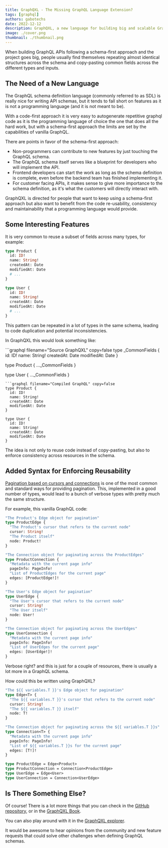 ```yaml
---
title: GraphQXL - The Missing GraphQL Language Extension?
tags: [graphql]
authors: gabotechs
date: 2022-12-12
description: GraphQXL, a new language for building big and scalable GraphQL server-side schemas
image: ./cover.png
thumbnail: ./thumbnail.png
---
```



When building GraphQL APIs following a schema-first approach and the project goes big, people
usually find themselves repeating almost identical structures across the schema and copy-pasting
common fields across the different types and inputs.

## The Need of a New Language

The GraphQL schema definition language (commonly referred to as SDL) is really nice for writing API
schemas, but it tends to fall short on features as it is not a programming language (and it is not
meant to be).

With a code-first approach it is very easy to autogenerate repetitive graphql code as it is the
programming language of choice the one that does all the hard work, but with a schema-first approach
the limits are set by the capabilities of vanilla GraphQL.

There are points in favor of the schema-first approach:

- Non-programmers can contribute to new features by just touching the GraphQL schema.
- The GraphQL schema itself serves like a blueprint for developers who will implement the API.
- Frontend developers can start the work as long as the schema definition is complete, even before
  the backend team has finished implementing it.
- For customer facing APIs, it makes sense to give more importance to the schema definition, as it's
  what the customers will directly interact with.

GraphQXL is directed for people that want to keep using a schema-first approach but also want to
benefit from the code re-usability, consistency and maintainability that a programming language
would provide.

## Some Interesting Features

It is very common to reuse a subset of fields across many types, for example:

```graphql
type Product {
  id: ID!
  name: String!
  createdAt: Date
  modifiedAt: Date
  # ...
}

type User {
  id: ID!
  name: String!
  createdAt: Date
  modifiedAt: Date
  # ...
}
```

This pattern can be repeated in a lot of types in the same schema, leading to code duplication and
potential inconsistencies.

In GraphQXL this would look something like:

<Comparison>
```graphql filename="Source GraphQXL" copy=false
type _CommonFields {
  id: ID!
  name: String!
  createdAt: Date
  modifiedAt: Date
}

type Product { ...\_CommonFields }

type User { ...\_CommonFields }

````
```graphql filename="Compiled GraphQL" copy=false
type Product {
  id: ID!
  name: String!
  createdAt: Date
  modifiedAt: Date
}

type User {
  id: ID!
  name: String!
  createdAt: Date
  modifiedAt: Date
}
````

</Comparison>

The idea is not only to reuse code instead of copy-pasting, but also to enforce consistency across
resources in the schema.

## Added Syntax for Enforcing Reusability

[Pagination based on cursors and connections](https://relay.dev/graphql/connections.htm) is one of
the most common and standard ways for providing pagination. This, implemented in a good number of
types, would lead to a bunch of verbose types with pretty much the same structure.

For example, this vanilla GraphQL code:

```graphql
"The Product's Edge object for pagination"
type ProductEdge {
  "The Product's cursor that refers to the current node"
  cursor: String!
  "The Product itself"
  node: Product!
}

"The Connection object for paginating across the ProductEdges"
type ProductConnection {
  "Metadata with the current page info"
  pageInfo: PageInfo!
  "List of ProductEdges for the current page"
  edges: [ProductEdge!]!
}

"The User's Edge object for pagination"
type UserEdge {
  "The User's cursor that refers to the current node"
  cursor: String!
  "The User itself"
  node: User!
}

"The Connection object for paginating across the UserEdges"
type UserConnection {
  "Metadata with the current page info"
  pageInfo: PageInfo!
  "List of UserEdges for the current page"
  edges: [UserEdge!]!
}
```

Verbose right? and this is just for a couple of resources, there is usually a lot more in a GraphQL
schema.

How could this be written using GraphQXL?

```graphql
"The ${{ variables.T }}'s Edge object for pagination"
type Edge<T> {
  "The ${{ variables.T }}'s cursor that refers to the current node"
  cursor: String!
  "The ${{ variables.T }} itself"
  node: T!
}

"The Connection object for paginating across the ${{ variables.T }}s"
type Connection<T> {
  "Metadata with the current page info"
  pageInfo: PageInfo!
  "List of ${{ variables.T }}s for the current page"
  edges: [T!]!
}

type ProductEdge = Edge<Product>
type ProductConnection = Connection<ProductEdge>
type UserEdge = Edge<User>
type UserConnection = Connection<UserEdge>
```

## Is There Something Else?

Of course! There is a lot more things that you can check in the
[GitHub repository](https://github.com/gabotechs/graphqxl), or in the
[GraphQXL Book](https://gabotechs.github.io/graphqxl).

You can also play around with it in the [GraphQXL explorer](https://graphqxl-explorer.vercel.app).

It would be awesome to hear opinions from the community and new feature requests that could solve
other challenges when defining GraphQL schemas.
